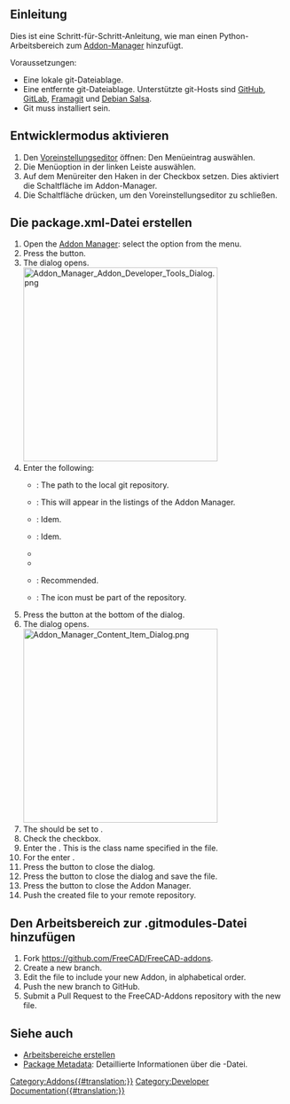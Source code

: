 <languages/>
{{TOCright}}

<span id="Introduction"></span>
==Einleitung==

Dies ist eine Schritt-für-Schritt-Anleitung, wie man einen Python-Arbeitsbereich zum [[Std_AddonMgr/de|Addon-Manager]] hinzufügt.

Voraussetzungen:
* Eine lokale git-Dateiablage.
* Eine entfernte git-Dateiablage. Unterstützte git-Hosts sind [https://github.com GitHub], [https://about.gitlab.com/ GitLab], [https://framagit.org/public/projects Framagit] und [https://salsa.debian.org/public Debian Salsa].
* Git muss installiert sein.

<span id="Enable_developer_mode"></span>
==Entwicklermodus aktivieren==

# Den [[Preferences_Editor/de|Voreinstellungseditor]] öffnen: Den Menüeintrag {{MenuCommand|Bearbeiten → [[Image:Std_DlgPreferences.svg|16px]] Einstellungen...}} auswählen.
# Die Menüoption {{MenuCommand|[[Image:Std_AddonMgr.svg|16px]] Addon-Manager}} in der linken Leiste auswählen.
# Auf dem Menüreiter {{MenuCommand|Addon-Manager Optionen}} den Haken in der Checkbox {{MenuCommand|Addon-Entwickler-Modus}} setzen. Dies aktiviert die Schaltfläche {{Button|Entwicklerwerkzeuge...}} im Addon-Manager.
# Die Schaltfläche {{Button|OK}} drücken, um den Voreinstellungseditor zu schließen.

<span id="Create_the_package.xml_file"></span>
==Die package.xml-Datei erstellen==

# Open the [[Std_AddonMgr|Addon Manager]]: select the {{MenuCommand|Tools → [[Image:Std_AddonMgr.svg|16px]] Addon manager}} option from the menu.
# Press the {{Button|Developer tools...}} button.
# The {{MenuCommand|Addon Developer Tools}} dialog opens.<br>[[Image:Addon_Manager_Addon_Developer_Tools_Dialog.png|350px]]
# Enter the following:
#* {{MenuCommand|Path to Addon}}: The path to the local git repository.
#* {{MenuCommand|Addon Name}}: This will appear in the listings of the Addon Manager.
#* {{MenuCommand|Description}}: Idem.
#* {{MenuCommand|Version}}: Idem.
#* {{MenuCommand|Repository URL}}
#* {{MenuCommand|Primary branch}}
#* {{MenuCommand|README URL}}: Recommended.
#* {{MenuCommand|Icon}}: The icon must be part of the repository.
# Press the {{Button|[[Image:List-add.svg|16px]]}} button at the bottom of the dialog.
# The {{MenuCommand|Content Item}} dialog opens.<br>[[Image:Addon_Manager_Content_Item_Dialog.png|350px]]
# The {{MenuCommand|Content type}} should be set to {{Value|Workbench}}.
# Check the {{MenuCommand|This is the only item in the Addon}} checkbox.
# Enter the {{MenuCommand|Workbench class name}}. This is the class name specified in the {{FileName|InitGui.py}} file.
# For the {{MenuCommand|Subdirectory}} enter {{Value|./}}.
# Press the {{Button|OK}} button to close the dialog.
# Press the {{Button|Save}} button to close the {{MenuCommand|Addon Developer Tools}} dialog and save the {{FileName|package.xml}} file.
# Press the {{Button|[[Image:Process-stop.svg|16px]] Close}} button to close the Addon Manager.
# Push the created file to your remote repository.

<span id="Add_the_workbench_to_the_.gitmodules_file"></span>
==Den Arbeitsbereich zur .gitmodules-Datei hinzufügen==

# Fork https://github.com/FreeCAD/FreeCAD-addons.
# Create a new branch.
# Edit the {{FileName|.gitmodules}} file to include your new Addon, in alphabetical order.
# Push the new branch to GitHub.
# Submit a Pull Request to the FreeCAD-Addons repository with the new {{FileName|.gitmodules}} file.

<span id="See_also"></span>
==Siehe auch==

* [[Workbench_creation/de|Arbeitsbereiche erstellen]]
* [[Package_Metadata/de|Package Metadata]]: Detaillierte Informationen über die {{FileName|package.xml}}-Datei.


[[Category:Addons{{#translation:}}]]
[[Category:Developer Documentation{{#translation:}}]]